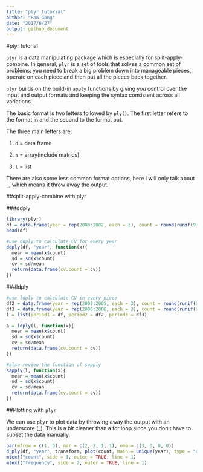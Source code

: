 ```yaml
---
title: "plyr tutorial"
author: "Fan Gong"
date: "2017/6/27"
output: github_document
---
```


#plyr tutorial

`plyr` is a data manipulating package which is especially for split-apply-combine.
In general, `plyr` is a set of tools that solves a common set of problems: you need to break a big problem down into manageable pieces, operate on each piece and then put all the pieces back together.

`plyr` builds on the build-in `apply` functions by giving you control over the input and output formats and keeping the syntax consistent across all variations. 

The basic format is two letters followed by `ply()`. The first letter refers to the format in and the second to the format out. 

The three main letters are: 

1. `d` = data frame 

2. `a` = array(include matrics) 

3. `l` = list

There are also some less common format options, here I will only talk about `_`, which means it throw away the output.

##split-apply-combine with plyr

###ddply
```r
library(plyr)
df = data.frame(year = rep(2000:2002, each = 3), count = round(runif(9, 0, 20)))
head(df)

#use ddply to calculate CV for every year
ddply(df, "year", function(x){
  mean = mean(x$count)
  sd = sd(x$count)
  cv = sd/mean
  return(data.frame(cv.count = cv))
})

```

###ldply
```r
#use ldply to calculate CV in every piece
df2 = data.frame(year = rep(2003:2005, each = 3), count = round(runif(9, 32, 50)))
df3 = data.frame(year = rep(2006:2008, each = 3), count = round(runif(9, 78, 90)))
l = list(period1 = df, period2 = df2, period3 = df3)

a = ldply(l, function(x){
  mean = mean(x$count)
  sd = sd(x$count)
  cv = sd/mean
  return(data.frame(cv.count = cv))
})

#also review the function of sapply
sapply(l, function(x){
  mean = mean(x$count)
  sd = sd(x$count)
  cv = sd/mean
  return(data.frame(cv.count = cv))
})

```

##Plotting with `plyr`

We can use `plyr` to plot data by throwing away the output with an underscore (_). This is a bit cleaner than a for loop since you don't have to subset the data manually.

```r
par(mfrow = c(1, 3), mar = c(2, 2, 1, 1), oma = c(3, 3, 0, 0))
d_ply(df, "year", transform, plot(count, main = unique(year), type = "o"))
mtext("count", side = 1, outer = TRUE, line = 1)
mtext("frequency", side = 2, outer = TRUE, line = 1)

```







